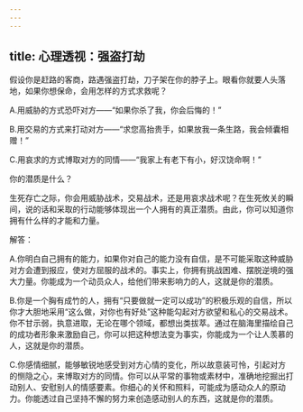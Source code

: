 ```yaml
---
---
---
```

title: 心理透视：强盗打劫
---



假设你是赶路的客商，路遇强盗打劫，刀子架在你的脖子上。眼看你就要人头落地，如果你想保命，会用怎样的方式求救呢？

A.用威胁的方式恐吓对方——“如果你杀了我，你会后悔的！”

B.用交易的方式来打动对方——“求您高抬贵手，如果放我一条生路，我会倾囊相赠！”

C.用哀求的方式博取对方的同情——“我家上有老下有小，好汉饶命啊！”

你的潜质是什么？

生死存亡之际，你会用威胁战术，交易战术，还是用哀求战术呢？在生死攸关的瞬间，说的话和采取的行动能够体现出一个人拥有的真正潜质。由此，你可以知道你拥有什么样的才能和力量。

解答：

A.你明白自己拥有的能力，如果你对自己的能力没有自信，是不可能采取这种威胁对方会遭到报应，使对方屈服的战术的。事实上，你拥有挑战困难、摆脱逆境的强大力量。你能成为一个动员众人，给他们带来影响力的人，这就是你的潜质。

B.你是一个胸有成竹的人，拥有“只要做就一定可以成功”的积极乐观的自信，所以你才大胆地采用“这么做，对你也有好处”这种能勾起对方欲望和私心的交易战术。你不甘示弱，执意进取，无论在哪个领域，都想出类拔萃。通过在脑海里描绘自己的成功者形象来激励自己，你可以把这种想法变为事实，你能成为一个让人羡慕的人，这就是你的潜质。

C.你感情细腻，能够敏锐地感受到对方心情的变化，所以故意装可怜，引起对方的恻隐之心，来博取对方的同情。你可以从平常的事物或素材中，准确地挖掘出打动别人、安慰别人的情感要素。你细心的关怀和照料，可能成为感动众人的原动力。你能透过自己坚持不懈的努力来创造感动别人的东西，这就是你的潜质。